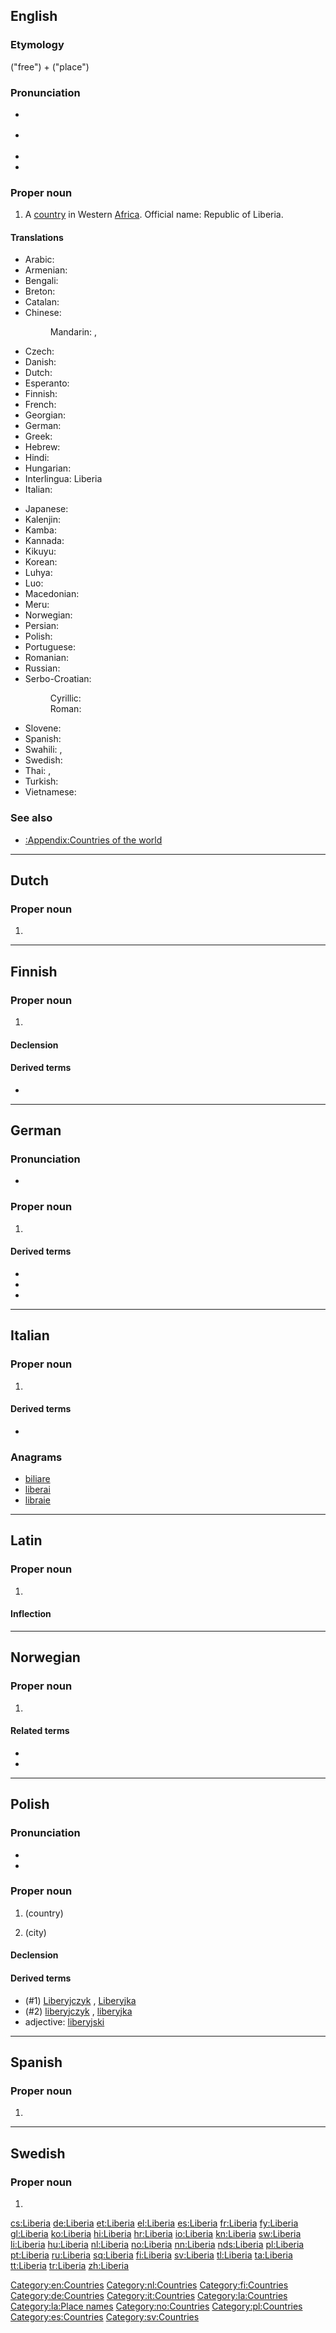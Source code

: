 {{also|liberia}}
==English==
{{wikipedia}}

===Etymology===
{{etyl|la}} {{term|liber|lang=la}} ("free") + {{term|-ia|lang=la}} ("place")

===Pronunciation===
* {{a|RP}} {{IPA|/laɪˈbɪəriə/}}
* {{a|US}} {{IPA|/laɪˈbɪriə/}}
* {{audio|En-us-Liberia.ogg|Audio (US)}}
* {{rhymes|ɪəriə}}

===Proper noun===
{{en-proper noun}}

# A [[country]] in Western [[Africa]]. Official name: Republic of Liberia.

====Translations====
{{trans-top|country in Western Africa}}
* Arabic: {{t|ar|ليبيريا|f|tr=libiirya, laybiirya}}
* Armenian: {{t-|hy|Լիբերիա|tr=Liberia}}
* Bengali: {{t-|bn|লাইবেরিয়া}}
* Breton: {{t|br|Liberia}}
* Catalan: {{t|ca|Libèria|f}}
* Chinese:
*: Mandarin: {{t-|cmn|利比里亞|sc=Hani}}, {{t-|cmn|利比里亚|tr=Lìbǐlǐyà|sc=Hani}}
* Czech: {{t-|cs|Libérie|f}}
* Danish: {{t-|da|Liberia}}
* Dutch: {{t+|nl|Liberia|n}}
* Esperanto: {{t-|eo|Liberio|xs=Esperanto}}
* Finnish: {{t+|fi|Liberia}}
* French: {{t+|fr|Liberia|m}}
* Georgian: {{t|ka|ლიბერია|sc=Geor|xs=Georgian}}
* German: {{t+|de|Liberia}}
* Greek: {{t-|el|Λιβερία|f|tr=Livería}}
* Hebrew: {{t|he|ליבריה}}
* Hindi: {{t|hi|लाइबेरिया|tr=lāiberiyā|xs=Hindi}}
* Hungarian: {{t+|hu|Libéria}}
* Interlingua: Liberia
* Italian: {{t-|it|Liberia|f}}
{{trans-mid}}
* Japanese: {{t-|ja|リベリア|tr=Riberia}}
* Kalenjin: {{tø|kln|Liberia}}
* Kamba: {{tø|kam|Liberia}}
* Kannada: {{t-|kn|ಲೈಬೀರಿಯ|tr=laibīriya|sc=Knda|xs=Kannada}}
* Kikuyu: {{tø|ki|Liberia}}
* Korean: {{t+|ko|라이베리아|tr=Raibberia|sc=Hang}}
* Luhya: {{tø|luy|Liberia}}
* Luo: {{tø|luo|Liberia}}
* Macedonian: {{t-|mk|Либерија|f|tr=Libérija}}
* Meru: {{tø|mer|Liberia}}
* Norwegian: {{t+|no|Liberia}}
* Persian: {{t|fa|لیبریا|xs=Persian}}
* Polish: {{t+|pl|Liberia}}
* Portuguese: {{t+|pt|Libéria}}
* Romanian: {{t-|ro|Liberia|f}}
* Russian: {{t+|ru|Либерия|f|tr=Libérija}}
* Serbo-Croatian:
*: Cyrillic: {{t|sh|Либерија|f}}
*: Roman: {{t|sh|Liberija|f}}
* Slovene: {{t+|sl|Liberija|f}}
* Spanish: {{t+|es|Liberia}}
* Swahili: {{t+|sw|Liberia|xs=Swahili}}, {{t|sw|Uliberi}}
* Swedish: {{t+|sv|Liberia}}
* Thai: {{t|th|ไลบีเรีย|tr=laibeeria}}, {{t|th|ประเทศไลบีเรีย|tr=bpràtâyt laibeeria}}
* Turkish: {{t+|tr|Liberya}}
* Vietnamese: {{t-|vi|Liberia|xs=Vietnamese}}
{{trans-bottom}}

===See also===
* [[:Appendix:Countries of the world]]

[[Category:en:Countries]]

----

==Dutch==

===Proper noun===
{{nl-proper noun|g=n}}

# {{l|en|Liberia}}

[[Category:nl:Countries]]

----

==Finnish==
{{wikipedia|lang=fi}}

===Proper noun===
{{fi-proper noun}}

# {{l|en|Liberia}}

====Declension====
{{fi-decl-kulkija|Liberi|nopl=1}}

====Derived terms====
* {{l|fi|liberialainen}}

[[Category:fi:Countries]]

----

==German==
{{wikipedia|lang=de}}

===Pronunciation===
* {{IPA|/liˈbeːʁia/|lang=de}}

===Proper noun===
{{de-proper noun|g=n}}

# {{l|en|Liberia}}

====Derived terms====
* {{l|de|Liberianer}}
* {{l|de|Liberianerin}}
* {{l|de|liberianisch}}

[[Category:de:Countries]]

----

==Italian==
{{wikipedia|lang=it}}

===Proper noun===
{{it-proper noun|g=f}}

# {{l|en|Liberia}}

====Derived terms====
* {{l|it|liberiano}}

===Anagrams===
* [[biliare#Italian|biliare]]
* [[liberai#Italian|liberai]]
* [[libraie#Italian|libraie]]

[[Category:it:Countries]]

----

==Latin==
{{wikipedia|lang=la}}

===Proper noun===
{{la-proper noun|Liberia|Liberiae|Liberiae|f|first}}

# {{l|en|Liberia}}

====Inflection====
{{la-decl-1st-loc|Liberi}}

[[Category:la:Countries]]
[[Category:la:Place names]]

----

==Norwegian==

===Proper noun===
{{head|no|proper noun}}

# {{l|en|Liberia}}

====Related terms====
* {{l|no|liberier}}
* {{l|no|liberisk}}

[[Category:no:Countries]]

----

==Polish==

===Pronunciation===
* {{IPA|/liˈbɛrja/|lang=pl}}
* {{audio|Pl-Liberia.ogg|Audio}}

===Proper noun===
{{head|pl|proper noun|g=f}}

# {{l|no|Liberia}} (country)
# {{l|no|Liberia}} (city)

====Declension====
{{pl-decl-noun-sing
|Liberia
|Liberii
|Liberii
|Liberię
|Liberią
|Liberii
|Liberio
}}

====Derived terms====
* (#1) [[Liberyjczyk]] {{m}}, [[Liberyjka]] {{f}}
* (#2) [[liberyjczyk]] {{m}}, [[liberyjka]] {{f}}
* adjective: [[liberyjski]]

[[Category:pl:Countries]]

----

==Spanish==
{{wikipedia|lang=es}}

===Proper noun===
{{es-proper noun|f}}

# {{l|en|Liberia}}

[[Category:es:Countries]]

----

==Swedish==

===Proper noun===
{{head|sv|proper noun}}

# {{l|en|Liberia}}

[[Category:sv:Countries]]

[[cs:Liberia]]
[[de:Liberia]]
[[et:Liberia]]
[[el:Liberia]]
[[es:Liberia]]
[[fr:Liberia]]
[[fy:Liberia]]
[[gl:Liberia]]
[[ko:Liberia]]
[[hi:Liberia]]
[[hr:Liberia]]
[[io:Liberia]]
[[kn:Liberia]]
[[sw:Liberia]]
[[li:Liberia]]
[[hu:Liberia]]
[[nl:Liberia]]
[[no:Liberia]]
[[nn:Liberia]]
[[nds:Liberia]]
[[pl:Liberia]]
[[pt:Liberia]]
[[ru:Liberia]]
[[sq:Liberia]]
[[fi:Liberia]]
[[sv:Liberia]]
[[tl:Liberia]]
[[ta:Liberia]]
[[tt:Liberia]]
[[tr:Liberia]]
[[zh:Liberia]]